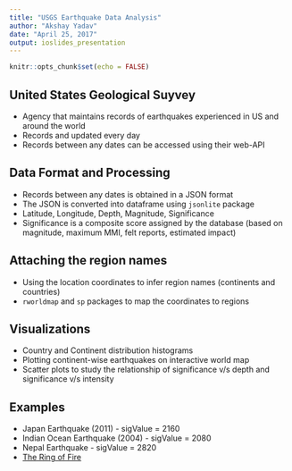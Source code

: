 ```yaml
---
title: "USGS Earthquake Data Analysis"
author: "Akshay Yadav"
date: "April 25, 2017"
output: ioslides_presentation
---
```


```r
knitr::opts_chunk$set(echo = FALSE)
```

## United States Geological Suyvey
- Agency that maintains records of earthquakes experienced in US and around the world
- Records and updated every day
- Records between any dates can be accessed using their web-API

## Data Format and Processing
- Records between any dates is obtained in a JSON format
- The JSON is converted into dataframe using `jsonlite` package
- Latitude, Longitude, Depth, Magnitude, Significance
- Significance is a composite score assigned by the database (based on magnitude, maximum MMI, felt reports, estimated impact)

## Attaching the region names
- Using the location coordinates to infer region names (continents and countries)
- `rworldmap` and `sp` packages to map the coordinates to regions

## Visualizations
- Country and Continent distribution histograms
- Plotting continent-wise earthquakes on interactive world map
- Scatter plots to study the relationship of significance v/s depth and significance v/s intensity

## Examples
- Japan Earthquake (2011) - sigValue = 2160
- Indian Ocean Earthquake (2004) - sigValue = 2080
- Nepal Earthquake - sigValue = 2820
- [The Ring of Fire](https://earthquake.usgs.gov/learn/glossary/?term=Ring%20of%20Fire)

  



